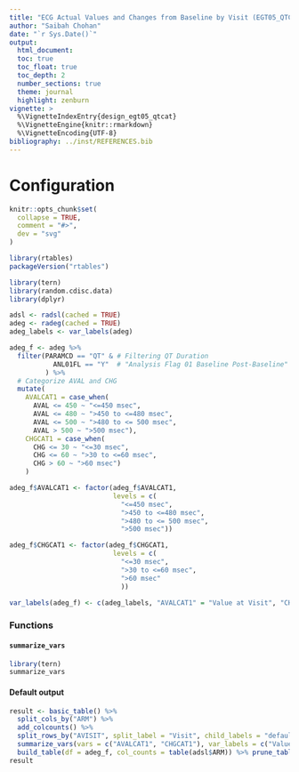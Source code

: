 ```yaml
---
title: "ECG Actual Values and Changes from Baseline by Visit (EGT05_QTCAT)"
author: "Saibah Chohan"
date: "`r Sys.Date()`"
output:
  html_document:
  toc: true
  toc_float: true
  toc_depth: 2
  number_sections: true
  theme: journal
  highlight: zenburn
vignette: >
  %\VignetteIndexEntry{design_egt05_qtcat}
  %\VignetteEngine{knitr::rmarkdown}
  %\VignetteEncoding{UTF-8}
bibliography: ../inst/REFERENCES.bib
---
```


Configuration
=============
  
```r
knitr::opts_chunk$set(
  collapse = TRUE,
  comment = "#>",
  dev = "svg"
)
```

```r
library(rtables)
packageVersion("rtables")

library(tern)
library(random.cdisc.data)
library(dplyr)
```


```r
adsl <- radsl(cached = TRUE)
adeg <- radeg(cached = TRUE)
adeg_labels <- var_labels(adeg)

adeg_f <- adeg %>%
  filter(PARAMCD == "QT" & # Filtering QT Duration
           ANL01FL == "Y"  # "Analysis Flag 01 Baseline Post-Baseline"
         ) %>%
  # Categorize AVAL and CHG
  mutate(
    AVALCAT1 = case_when(
      AVAL <= 450 ~ "<=450 msec",
      AVAL <= 480 ~ ">450 to <=480 msec",
      AVAL <= 500 ~ ">480 to <= 500 msec",
      AVAL > 500 ~ ">500 msec"),
    CHGCAT1 = case_when(
      CHG <= 30 ~ "<=30 msec",
      CHG <= 60 ~ ">30 to <=60 msec",
      CHG > 60 ~ ">60 msec")
    ) 

adeg_f$AVALCAT1 <- factor(adeg_f$AVALCAT1, 
                          levels = c(
                            "<=450 msec", 
                            ">450 to <=480 msec",
                            ">480 to <= 500 msec",
                            ">500 msec"))

adeg_f$CHGCAT1 <- factor(adeg_f$CHGCAT1, 
                          levels = c(
                            "<=30 msec", 
                            ">30 to <=60 msec", 
                            ">60 msec"
                            ))

var_labels(adeg_f) <- c(adeg_labels, "AVALCAT1" = "Value at Visit", "CHGCAT1" = "Change from Baseline")
```

### Functions 

#### `summarize_vars`

```r
library(tern)
summarize_vars

```

#### Default output

```r

result <- basic_table() %>% 
  split_cols_by("ARM") %>%
  add_colcounts() %>%
  split_rows_by("AVISIT", split_label = "Visit", child_labels = "default", visible_label = TRUE) %>% 
  summarize_vars(vars = c("AVALCAT1", "CHGCAT1"), var_labels = c("Value at Visit", "Change from Baseline")) %>% 
  build_table(df = adeg_f, col_counts = table(adsl$ARM)) %>% prune_table()
result
```
